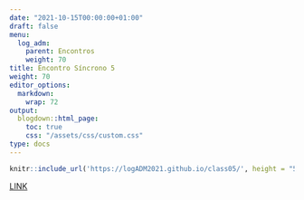 ```yaml
---
date: "2021-10-15T00:00:00+01:00"
draft: false
menu:
  log_adm:
    parent: Encontros
    weight: 70
title: Encontro Síncrono 5
weight: 70
editor_options: 
  markdown: 
    wrap: 72
output: 
  blogdown::html_page:
    toc: true
    css: "/assets/css/custom.css"
type: docs
---
```


```r
knitr::include_url('https://logADM2021.github.io/class05/', height = "500px")
```

[LINK](https://logADM2021.github.io/class05/)


